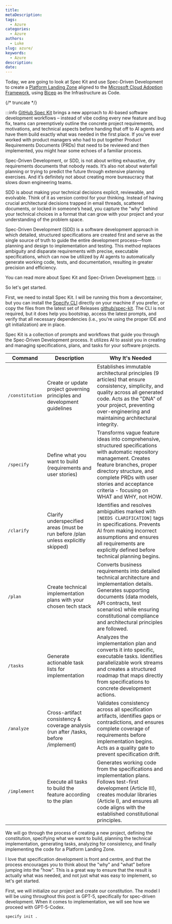 ```yaml
---
title:
metaDescription: 
tags:
  - Azure
categories:
  - Azure
authors:
  - Luke
slug: azure/
keywords:
  - Azure
description:
date:
---
```


Today, we are going to look at Spec Kit and use Spec-Driven Development to create a [Platform Landing Zone](https://learn.microsoft.com/azure/cloud-adoption-framework/ready/?WT.mc_id=AZ-MVP-5004796#platform-landing-zone) aligned to the [Microsoft Cloud Adoption Framework](https://learn.microsoft.com/azure/cloud-adoption-framework/overview?WT.mc_id=AZ-MVP-5004796), using [Bicep](https://learn.microsoft.com/azure/azure-resource-manager/bicep/overview?tabs=bicep&WT.mc_id=AZ-MVP-5004796) as the Infrastructure as Code.

{/* truncate */}

:::info
[GitHub Spec Kit](https://github.com/github/spec-kit) brings a new approach to AI-based software development workflows – instead of vibe coding every new feature and bug fix, teams can preemptively outline the concrete project requirements, motivations, and technical aspects before handing that off to AI agents and have them build exactly what was needed in the first place. If you’ve ever worked with product managers who had to put together Product Requirements Documents (PRDs) that need to be reviewed and then implemented, you might hear some echoes of a familiar process.

Spec-Driven Development, or SDD, is not about writing exhaustive, dry requirements documents that nobody reads. It’s also not about waterfall planning or trying to predict the future through extensive planning exercises. And it’s definitely not about creating more bureaucracy that slows down engineering teams.

SDD is about making your technical decisions explicit, reviewable, and evolvable. Think of it as version control for your thinking. Instead of having crucial architectural decisions trapped in email threads, scattered documents, or locked in someone’s head, you capture the "why" behind your technical choices in a format that can grow with your project and your understanding of the problem space.

Spec-Driven Development (SDD) is a software development approach in which detailed, structured specifications are created first and serve as the single source of truth to guide the entire development process—from planning and design to implementation and testing. This method replaces ambiguity and disparate requirements with precise, executable specifications, which can now be utilized by AI agents to automatically generate working code, tests, and documentation, resulting in greater precision and efficiency. 

You can read more about Spec Kit and Spec-Driven Development [here](https://github.com/github/spec-kit/blob/main/spec-driven.md).
:::

So let's get started.

First, we need to install Spec Kit. I will be running this from a devcontainer, but you can install the [Specify CLI](https://github.com/github/spec-kit#1-install-specify) directly on your machine if you prefer, or copy the files from the latest set of Releases [github/spec-kit](https://github.com/github/spec-kit/releases). The CLI is not required, but it does help you bootstrap, access the latest prompts, and verify that all necessary dependencies (i.e., you're using the proper IDE and git initialization) are in place.

Spec Kit is a collection of prompts and workflows that guide you through the Spec-Driven Development process. It utilizes AI to assist you in creating and managing specifications, plans, and tasks for your software projects.

| Command | Description | Why It's Needed |
|---------|-------------|-----------------|
| `/constitution` | Create or update project governing principles and development guidelines | Establishes immutable architectural principles (9 articles) that ensure consistency, simplicity, and quality across all generated code. Acts as the "DNA" of your project, preventing over-engineering and maintaining architectural integrity. |
| `/specify` | Define what you want to build (requirements and user stories) | Transforms vague feature ideas into comprehensive, structured specifications with automatic repository management. Creates feature branches, proper directory structure, and complete PRDs with user stories and acceptance criteria - focusing on WHAT and WHY, not HOW. |
| `/clarify` | Clarify underspecified areas (must be run before /plan unless explicitly skipped) | Identifies and resolves ambiguities marked with `[NEEDS CLARIFICATION]` tags in specifications. Prevents AI from making incorrect assumptions and ensures all requirements are explicitly defined before technical planning begins. |
| `/plan` | Create technical implementation plans with your chosen tech stack | Converts business requirements into detailed technical architecture and implementation details. Generates supporting documents (data models, API contracts, test scenarios) while ensuring constitutional compliance and architectural principles are followed. |
| `/tasks` | Generate actionable task lists for implementation | Analyzes the implementation plan and converts it into specific, executable tasks. Identifies parallelizable work streams and creates a structured roadmap that maps directly from specifications to concrete development actions. |
| `/analyze` | Cross-artifact consistency & coverage analysis (run after /tasks, before /implement) | Validates consistency across all specification artifacts, identifies gaps or contradictions, and ensures complete coverage of requirements before implementation begins. Acts as a quality gate to prevent specification drift. |
| `/implement` | Execute all tasks to build the feature according to the plan | Generates working code from the specifications and implementation plans. Follows test-first development (Article III), creates modular libraries (Article I), and ensures all code aligns with the established constitutional principles. |

We will go through the process of creating a new project, defining the constitution, specifying what we want to build, planning the technical implementation, generating tasks, analyzing for consistency, and finally implementing the code for a Platform Landing Zone.

I love that specification development is front and centre, and that the process encourages you to think about the "why" and "what" before jumping into the "how". This is a great way to ensure that the result is actually what was needed, and not just what was easy to implement, so let's get started.

First, we will initialize our project and create our constitution. The model I will be using throughout this post is GPT-5, specifically for spec-driven development. When it comes to implementation, we will see how we proceed with GPT-5-Codex.

```bash
specify init .
```

